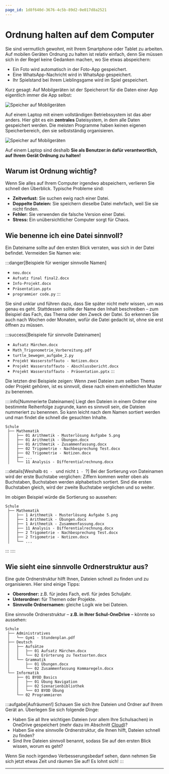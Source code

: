 ```yaml
---
page_id: 1d8f640d-3676-4c5b-89d2-0e017d8a2521
---
```


# Ordnung halten auf dem Computer
Sie sind vermutlich gewohnt, mit Ihrem Smartphone oder Tablet zu arbeiten. Auf mobilen Geräten Ordnung zu halten ist relativ einfach, denn Sie müssen sich in der Regel keine Gedanken machen, wo Sie etwas abspeichern:
- Ein Foto wird automatisch in der Foto-App gespeichert.
- Eine WhatsApp-Nachricht wird in WhatsApp gespeichert.
- Ihr Spielstand bei Ihrem Lieblingsgame wird im Spiel gespeichert.

Kurz gesagt: Auf Mobilgeräten ist der Speicherort für die Daten einer App eigentlich immer die App selbst:

![Speicher auf Mobilgeräten](../img/speicher_mobil.png)

Auf einem Laptop mit einem vollständigen Betriebssystem ist das aber anders. Hier gibt es ein **zentrales** Dateisystem, in dem alle Daten gespeichert werden. Die meisten Programme haben keinen eigenen Speicherbereich, den sie selbstständig organisieren.

![Speicher auf Mobilgeräten](../img/speicher_laptop.png)

Auf einem Laptop sind deshalb **Sie als Benutzer:in dafür verantwortlich, auf Ihrem Gerät Ordnung zu halten!**

## Warum ist Ordnung wichtig?
Wenn Sie alles auf Ihrem Computer irgendwo abspeichern, verlieren Sie schnell den Überblick. Typische Probleme sind:

- **Zeitverlust:** Sie suchen ewig nach einer Datei.
- **Doppelte Dateien:** Sie speichern dieselbe Datei mehrfach, weil Sie sie nicht finden.
- **Fehler:** Sie verwenden die falsche Version einer Datei.
- **Stress:** Ein unübersichtlicher Computer sorgt für Chaos.

## Wie benenne ich eine Datei sinnvoll?
Ein Dateiname sollte auf den ersten Blick verraten, was sich in der Datei befindet. Vermeiden Sie Namen wie:

:::danger[Beispiele für weniger sinnvolle Namen]
- `neu.docx`
- `Aufsatz final final2.docx`
- `Info-Projekt.docx`
- `Präsentation.pptx`
- `programmier code.py`
:::

Sie sind unklar und führen dazu, dass Sie später nicht mehr wissen, um was genau es geht. Stattdessen sollte der Name den Inhalt beschreiben – zum Beispiel das Fach, das Thema oder den Zweck der Datei. So erkennen Sie auch nach Wochen oder Monaten, wofür die Datei gedacht ist, ohne sie erst öffnen zu müssen.

:::success[Beispiele für sinnvolle Dateinamen]
- `Aufsatz Märchen.docx`  
- `Math_Trigonometrie_Vorbereitung.pdf`  
- `turtle_bewegen_aufgabe_2.py`
- `Projekt Wasserstoffauto - Notizen.docx`
- `Projekt Wasserstoffauto - Abschlussbericht.docx`
- `Projekt Wasserstoffauto - Präsentation.pptx`
:::

Die letzten drei Beispiele zeigen: Wenn zwei Dateien zum selben Thema oder Projekt gehören, ist es sinnvoll, diese nach einem einheitlichen Muster zu benennen.

::::info[Nummerierte Dateinamen]
Liegt den Dateien in einem Ordner eine bestimmte Reihenfolge zugrunde, kann es sinnvoll sein, die Dateien nummeriert zu benennen. So kann leicht nach dem Namen sortiert werden und man findet die schnell die gesuchten Inhalte.

```
Schule
 ├── Mathematik
 │   ├── 01 Arithmetik - Musterlösung Aufgabe 5.png
 │   ├── 01 Arithmetik - Übungen.docx
 │   ├── 01 Arithmetik - Zusammenfassung.docx
 │   ├── 02 Trigometrie - Nachbesprechung Test.docx
 │   ├── 02 Trigometrie - Notizen.docx
 │   ├── ...
 │   └── 11 Analysis - Differentialrechnung.docx
```

:::details[Weshalb `01 - ` und nicht `1 - `?]
Bei der Sortierung von Dateinamen wird der erste Buchstabe verglichen: Ziffern kommen weiter oben als Buchstaben, Buchstaben werden alphabetisch sortiert. Sind die ersten Buchstaben gleich, wird der zweite Buchstabe verglichen und so weiter.

Im obigen Beispiel würde die Sortierung so aussehen:
```
Schule
 ├── Mathematik
 │   ├── 1 Arithmetik - Musterlösung Aufgabe 5.png
 │   ├── 1 Arithmetik - Übungen.docx
 │   ├── 1 Arithmetik - Zusammenfassung.docx
 │   ├── 11 Analysis - Differentialrechnung.docx
 │   ├── 2 Trigometrie - Nachbesprechung Test.docx
 │   ├── 2 Trigometrie - Notizen.docx
 │   └── ...
```
:::
::::

## Wie sieht eine sinnvolle Ordnerstruktur aus?
Eine gute Ordnerstruktur hilft Ihnen, Dateien schnell zu finden und zu organisieren. Hier sind einige Tipps:
- **Oberordner:** z.B. für jedes Fach, evtl. für jedes Schuljahr.
- **Unterordner:** für Themen oder Projekte.
- **Sinnvolle Ordnernamen:** gleiche Logik wie bei Dateien.

Eine sinnvolle Ordnerstruktur – **z.B. in Ihrer Schul-OneDrive** – könnte so aussehen:

```
Schule
 ├── Administratives
 │   └── Gym1 - Stundenplan.pdf
 ├── Deutsch
 │   ├── Aufsätze
 │   │   ├── 01 Aufsatz Märchen.docx
 │   │   └── 02 Erörterung zu Textsorten.docx
 │   └── Grammatik
 │       ├── 01 Übungen.docx
 │       └── 02 Zusammenfassung Kommaregeln.docx
 └── Informatik
     ├── 01 BYOD Basics
     │   ├── 01 Übung Navigation
     │   ├── 02 Szenarienbibliothek
     │   └── 03 BYOD Übung
     └── 02 Programmieren
```

:::aufgabe[Aufräumen!]
<TaskState id="29879a2c-bc98-4bbb-bfcb-2c66c85725d5" />
Schauen Sie sich Ihre Dateien und Ordner auf Ihrem Gerät an. Überlegen Sie sich folgende Dinge:
- Haben Sie all Ihre wichtigen Dateien (vor allem Ihre Schulsachen) in OneDrive gespeichert (mehr dazu im Abschnitt [Cloud](./04-Cloud.mdx))?
- Haben Sie eine sinnvolle Ordnerstruktur, die Ihnen hilft, Dateien schnell zu finden?
- Sind Ihre Dateien sinnvoll benannt, sodass Sie auf den ersten Blick wissen, worum es geht?

Wenn Sie noch irgendwo Verbesserungsbedarf sehen, dann nehmen Sie sich jetzt etwas Zeit und räumen Sie auf! Es lohnt sich!
:::

---